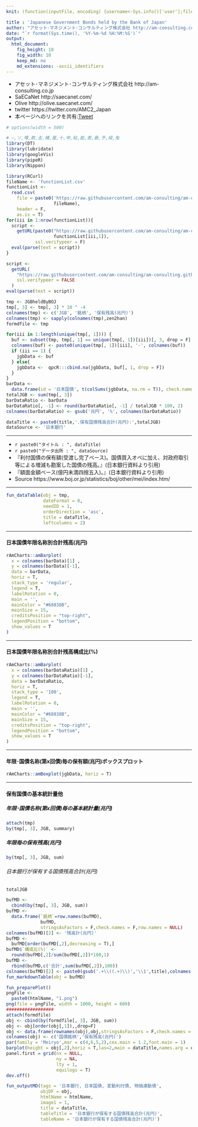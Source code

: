 ```yaml
---
knit: (function(inputFile, encoding) {username<-Sys.info()['user'];fileName<-'defaultPath.csv';pathToFile <-paste0('C:/Users/', username,'/Desktop/pathToCSV/');setwd(pathToFile);buf0<-read.csv(fileName,header = F,skip = 0,stringsAsFactor = F,check.names = F,fileEncoding = 'utf-8');timeStamp<-format(Sys.time(),'%Y%m%d%H%M%S');htmlName<-'JGBheldByBOJ';rmarkdown::render(inputFile, encoding = encoding, output_file = paste0('C:/Users/',username,buf0[2,1],'charts/','am-consulting.co.jp-',htmlName,'.html')) })

title : 'Japanese Government Bonds held by the Bank of Japan'
author: "アセット･マネジメント･コンサルティング株式会社 http://am-consulting.co.jp"
date: "`r format(Sys.time(), '%Y-%m-%d %H:%M:%S')`"
output: 
  html_document:
    fig_height: 10
    fig_width: 10
    keep_md: no
    md_extensions: -ascii_identifiers 
---
```

<link href="http://knowledgevault.saecanet.com/components/rmarkdown-html.css" rel="stylesheet">
<script src="http://knowledgevault.saecanet.com/components/JavascriptCode.js"></script>
<style>.main-container {max-width : 1000px;}</style>

- アセット･マネジメント･コンサルティング株式会社 http://am-consulting.co.jp
- SaECaNet http://saecanet.com/
- Olive http://olive.saecanet.com/
- twitter https://twitter.com/AMC2_Japan
- 本ページへのリンクを共有:<a href="https://twitter.com/share" class="twitter-share-button" data-via="AMC2_Japan" data-size="large">Tweet</a> <script>!function(d,s,id){var js,fjs=d.getElementsByTagName(s)[0],p=/^http:/.test(d.location)?'http':'https';if(!d.getElementById(id)){js=d.createElement(s);js.id=id;js.src=p+'://platform.twitter.com/widgets.js';fjs.parentNode.insertBefore(js,fjs);}}(document, 'script', 'twitter-wjs');</script>

```r
# options(width = 500)
```

```r
# ―,ソ,噂,欺,圭,構,蚕,十,申,貼,能,表,暴,予,禄,兔
library(DT)
library(lubridate)
library(googleVis)
library(pipeR)
library(Nippon)
```

```r
library(RCurl)
fileName <- 'functionList.csv'
functionList <-
  read.csv(
    file = paste0('https://raw.githubusercontent.com/am-consulting/am-consulting.github.io/master/csv/',
                  fileName),
    header = F,
    as.is = T)
for(iii in 1:nrow(functionList)){
  script <- 
    getURL(paste0("https://raw.githubusercontent.com/am-consulting/am-consulting.github.io/master/", 
                  functionList[iii,1]),
           ssl.verifypeer = F)
  eval(parse(text = script))
}
```

```r
script <-
  getURL(
    "https://raw.githubusercontent.com/am-consulting/am-consulting.github.io/master/importJGBheldByBOJ-2017.r",
    ssl.verifypeer = FALSE
  )
eval(parse(text = script))
```

```r
tmp <- JGBheldByBOJ
tmp[, 3] <- tmp[, 3] * 10 ^ -4
colnames(tmp) <- c('JGB', '銘柄', '保有残高(兆円)')
colnames(tmp) <- sapply(colnames(tmp),zen2han)
formdfile <- tmp
```

```r
for(iii in 1:length(unique(tmp[, 1]))) {
  buf <- subset(tmp, tmp[, 1] == unique(tmp[, 1])[iii])[, 3, drop = F]
  colnames(buf) <- paste0(unique(tmp[, 1])[iii], '-', colnames(buf))
  if (iii == 1) {
    jgbData <- buf
  } else{
    jgbData <-  qpcR:::cbind.na(jgbData, buf[, 1, drop = F])
  }
}
barData <-
  data.frame(id = '日本国債', t(colSums(jgbData, na.rm = T)), check.names = F)
totalJGB <- sum(tmp[, 3])
barDataRatio <- barData
barDataRatio[, -1] <- round(barDataRatio[, -1] / totalJGB * 100, 2)
colnames(barDataRatio) <- gsub('兆円', '%', colnames(barDataRatio))
```

```r
dataTitle <- paste0(title,'.保有国債残高合計(兆円):',totalJGB)
dataSource <- '日本銀行'
```

***

- `r paste0("タイトル : ", dataTitle)`
- `r paste0("データ出所 : ", dataSource)`
- 『利付国債の保有額(受渡し完了ベース)。国債買入オペに加え、対政府取引等による増減も勘案した国債の残高。』(日本銀行資料より引用)
- 『額面金額ベース(億円未満四捨五入)。』(日本銀行資料より引用)
- Source https://www.boj.or.jp/statistics/boj/other/mei/index.htm/

***

```r
fun_dataTable(obj = tmp,
              dateFormat = 0,
              needID = 1,
              orderDirection = 'asc',
              title = dataTitle,
              leftcolumns = 2)
```

***
#### 日本国債年限名称別合計残高(兆円)

```r
rAmCharts::amBarplot(
  x = colnames(barData)[1] ,
  y = colnames(barData)[-1],
  data = barData,
  horiz = T,
  stack_type = 'regular',
  legend = T,
  labelRotation = 0,
  main = '',
  mainColor = "#68838B",
  mainSize = 15,
  creditsPosition = "top-right",
  legendPosition = "bottom",
  show_values = T
)
```

***
#### 日本国債年限名称別合計残高構成比(%)

```r
rAmCharts::amBarplot(
  x = colnames(barDataRatio)[1] ,
  y = colnames(barDataRatio)[-1],
  data = barDataRatio,
  horiz = T,
  stack_type = '100',
  legend = T,
  labelRotation = 0,
  main = '',
  mainColor = "#68838B",
  mainSize = 15,
  creditsPosition = "top-right",
  legendPosition = "bottom",
  show_values = T
)
```

***
#### 年限･国債名称(第x回債)毎の保有額(兆円)ボックスプロット

```r
rAmCharts::amBoxplot(jgbData, horiz = T)
```

***

#### 保有国債の基本統計量他 {.row}

##### 年限･国債名称(第x回債)毎の基本統計量(兆円) {.col-md-6}

```r
attach(tmp)
by(tmp[, 3], JGB, summary)
```

##### 年限毎の保有残高(兆円) {.col-md-6}

```r
by(tmp[, 3], JGB, sum)
```

###### 日本銀行が保有する国債残高合計(兆円)

```r
totalJGB
```

```r
bufMD <- 
  cbind(by(tmp[, 3], JGB, sum))
bufMD <-
  data.frame(`銘柄`=row.names(bufMD),
             bufMD,
             stringsAsFactors = F,check.names = F,row.names = NULL)
colnames(bufMD)[2] <- '残高計(兆円)'
bufMD <-
  bufMD[order(bufMD[,2],decreasing = T),]
bufMD$`構成比(%)` <- 
  round(bufMD[,2]/sum(bufMD[,2])*100,1)
bufMD <-
  rbind(bufMD,c('合計',sum(bufMD[,2]),100))
colnames(bufMD)[2] <- paste0(gsub('.+\\((.+)\\)','\\1',title),colnames(bufMD)[2])
fun_markdownTable(obj = bufMD)
```

```r
fun_preparePlot()
pngFile <- 
  paste0(htmlName, "1.png")
png(file = pngFile, width = 1000, height = 600)
##################
attach(formdfile)
obj <- cbind(by(formdfile[, 3], JGB, sum))
obj <- obj[order(obj[,1]),,drop=F]
obj <- data.frame(rownames(obj),obj,stringsAsFactors = F,check.names = F,row.names = NULL)
colnames(obj) <- c('国債銘柄','保有残高(兆円)')
par(family = 'Meiryo',mar = c(4,6,5,2),cex.main = 1.2,font.main = 1)
barplot(height = obj[,2],horiz = T,las=2,main = dataTitle,names.arg = obj[,1])
panel.first = grid(nx = NULL,
                   ny = NA,
                   lty = 1,
                   equilogs = T)
dev.off()
```

```r
fun_outputMD(tags = '日本銀行, 日本国債, 変動利付債, 物価連動債',
             objDF = obj,
             htmlName = htmlName,
             image1 = 1,
             title = dataTitle,
             tableTitle = '日本銀行が保有する国債残高合計(兆円)',
             tableName = '日本銀行が保有する国債残高合計(兆円)')
```

<script>MakeNegative();</script>
<script>
  (function(i,s,o,g,r,a,m){i['GoogleAnalyticsObject']=r;i[r]=i[r]||function(){
  (i[r].q=i[r].q||[]).push(arguments)},i[r].l=1*new Date();a=s.createElement(o),
  m=s.getElementsByTagName(o)[0];a.async=1;a.src=g;m.parentNode.insertBefore(a,m)
  })(window,document,'script','https://www.google-analytics.com/analytics.js','ga');

  ga('create', 'UA-3077339-5', 'auto');
  ga('send', 'pageview');

</script>
